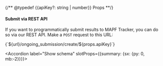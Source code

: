 {/** @typedef {{apiKey?: string | number}} Props **/}


#### Submit via REST API

If you want to programmatically submit results to MAPF Tracker, you can do so via our REST API. Make a `POST` request to this URL:

<CodeBlock language="plaintext">
    {`${url}/ongoing_submission/create/${props.apiKey}`}
</CodeBlock>

<Accordion label="Show schema" slotProps={{summary: {sx: {py: 0, mb:-2}}}}>
    <JSONSchema />
</Accordion>
